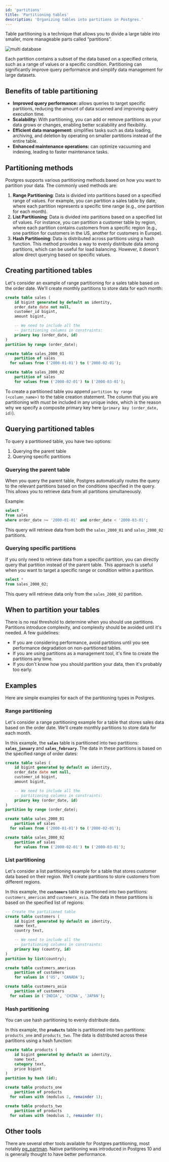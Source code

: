 ```yaml
---
id: 'partitions'
title: 'Partitioning tables'
description: 'Organizing tables into partitions in Postgres.'
---
```


Table partitioning is a technique that allows you to divide a large table into smaller, more manageable parts called “partitions”.

<div>
  <Image
    alt="multi database"
    src={{
      light: '/docs/img/database/partitions-light.png',
      dark: '/docs/img/database/partitions-dark.png',
    }}
  />
</div>

Each partition contains a subset of the data based on a specified criteria, such as a range of values or a specific condition. Partitioning can significantly improve query performance and simplify data management for large datasets.

## Benefits of table partitioning

- **Improved query performance:** allows queries to target specific partitions, reducing the amount of data scanned and improving query execution time.
- **Scalability:** With partitioning, you can add or remove partitions as your data grows or changes, enabling better scalability and flexibility.
- **Efficient data management:** simplifies tasks such as data loading, archiving, and deletion by operating on smaller partitions instead of the entire table.
- **Enhanced maintenance operations:** can optimize vacuuming and indexing, leading to faster maintenance tasks.

## Partitioning methods

Postgres supports various partitioning methods based on how you want to partition your data. The commonly used methods are:

1. **Range Partitioning**: Data is divided into partitions based on a specified range of values. For example, you can partition a sales table by date, where each partition represents a specific time range (e.g., one partition for each month).
2. **List Partitioning**: Data is divided into partitions based on a specified list of values. For instance, you can partition a customer table by region, where each partition contains customers from a specific region (e.g., one partition for customers in the US, another for customers in Europe).
3. **Hash Partitioning**: Data is distributed across partitions using a hash function. This method provides a way to evenly distribute data among partitions, which can be useful for load balancing. However, it doesn't allow direct querying based on specific values.

## Creating partitioned tables

Let's consider an example of range partitioning for a sales table based on the order date. We'll create monthly partitions to store data for each month:

```sql
create table sales (
    id bigint generated by default as identity,
    order_date date not null,
    customer_id bigint,
    amount bigint,

    -- We need to include all the
    -- partitioning columns in constraints:
    primary key (order_date, id)
)
partition by range (order_date);

create table sales_2000_01
	partition of sales
  for values from ('2000-01-01') to ('2000-02-01');

create table sales_2000_02
	partition of sales
	for values from ('2000-02-01') to ('2000-03-01');

```

To create a partitioned table you append `partition by range (<column_name>)` to the table creation statement. The column that you are partitioning with _must_ be included in any unique index, which is the reason why we specify a composite primary key here (`primary key (order_date, id)`).

## Querying partitioned tables

To query a partitioned table, you have two options:

1. Querying the parent table
2. Querying specific partitions

### Querying the parent table

When you query the parent table, Postgres automatically routes the query to the relevant partitions based on the conditions specified in the query. This allows you to retrieve data from all partitions simultaneously.

Example:

```sql
select *
from sales
where order_date >= '2000-01-01' and order_date < '2000-03-01';
```

This query will retrieve data from both the `sales_2000_01` and `sales_2000_02` partitions.

### Querying specific partitions

If you only need to retrieve data from a specific partition, you can directly query that partition instead of the parent table. This approach is useful when you want to target a specific range or condition within a partition.

```sql
select *
from sales_2000_02;
```

This query will retrieve data only from the `sales_2000_02` partition.

## When to partition your tables

There is no real threshold to determine when you should use partitions. Partitions introduce complexity, and complexity should be avoided until it's needed. A few guidelines:

- If you are considering performance, avoid partitions until you see performance degradation on non-partitioned tables.
- If you are using partitions as a management tool, it's fine to create the partitions any time.
- If you don't know how you should partition your data, then it's probably too early.

## Examples

Here are simple examples for each of the partitioning types in Postgres.

### Range partitioning

Let's consider a range partitioning example for a table that stores sales data based on the order date. We'll create monthly partitions to store data for each month.

In this example, the **`sales`** table is partitioned into two partitions: **`sales_january`** and **`sales_february`**. The data in these partitions is based on the specified range of order dates:

```sql
create table sales (
    id bigint generated by default as identity,
    order_date date not null,
    customer_id bigint,
    amount bigint,

    -- We need to include all the
    -- partitioning columns in constraints:
    primary key (order_date, id)
)
partition by range (order_date);

create table sales_2000_01
	partition of sales
  for values from ('2000-01-01') to ('2000-02-01');

create table sales_2000_02
	partition of sales
	for values from ('2000-02-01') to ('2000-03-01');
```

### List partitioning

Let's consider a list partitioning example for a table that stores customer data based on their region. We'll create partitions to store customers from different regions.

In this example, the **`customers`** table is partitioned into two partitions: `customers_americas` and `customers_asia`. The data in these partitions is based on the specified list of regions:

```sql
-- Create the partitioned table
create table customers (
    id bigint generated by default as identity,
    name text,
    country text,

    -- We need to include all the
    -- partitioning columns in constraints:
    primary key (country, id)
)
partition by list(country);

create table customers_americas
	partition of customers
	for values in ('US', 'CANADA');

create table customers_asia
	partition of customers
  for values in ('INDIA', 'CHINA', 'JAPAN');
```

### Hash partitioning

You can use hash partitioning to evenly distribute data.

In this example, the **`products`** table is partitioned into two partitions: `products_one` and `products_two`. The data is distributed across these partitions using a hash function:

```sql
create table products (
    id bigint generated by default as identity,
    name text,
    category text,
    price bigint
)
partition by hash (id);

create table products_one
	partition of products
  for values with (modulus 2, remainder 1);

create table products_two
	partition of products
  for values with (modulus 2, remainder 0);
```

## Other tools

There are several other tools available for Postgres partitioning, most notably [pg_partman](https://github.com/pgpartman/pg_partman). Native partitioning was introduced in Postgres 10 and is generally thought to have better performance.
